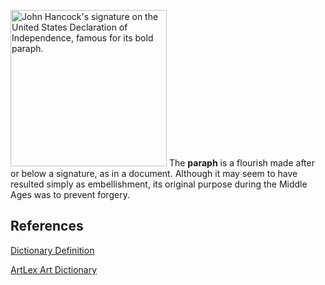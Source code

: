 [[Image:JohnHancockSignature.jpg|thumb|right|250px|John Hancock's [[signature]] on the [[United States Declaration of Independence]], famous for its bold paraph.]] 
The '''paraph''' is a flourish made after or below a signature, as in a document. Although it may seem to have resulted simply as embellishment, its original purpose during the Middle Ages was to prevent forgery. 

==References==

[http://dictionary.reference.com/browse/paraph/ Dictionary Definition]

[http://artlex.com/ArtLex/P.html#anchor5714739/ ArtLex Art Dictionary]
{{stub}}
